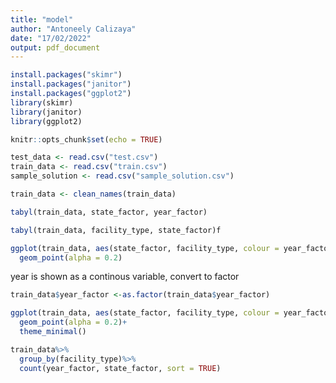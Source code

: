 ```yaml
---
title: "model"
author: "Antoneely Calizaya"
date: "17/02/2022"
output: pdf_document
---
```


```r
install.packages("skimr")
install.packages("janitor")
install.packages("ggplot2")
library(skimr)
library(janitor)
library(ggplot2)

knitr::opts_chunk$set(echo = TRUE)
```
```r
test_data <- read.csv("test.csv")
train_data <- read.csv("train.csv")
sample_solution <- read.csv("sample_solution.csv")

train_data <- clean_names(train_data)

tabyl(train_data, state_factor, year_factor)

tabyl(train_data, facility_type, state_factor)f

```

```r
ggplot(train_data, aes(state_factor, facility_type, colour = year_factor, alpha = 0.2))+
  geom_point(alpha = 0.2)
```
year is shown as a continous variable, convert to factor

```r
train_data$year_factor <-as.factor(train_data$year_factor)

ggplot(train_data, aes(state_factor, facility_type, colour = year_factor))+
  geom_point(alpha = 0.2)+
  theme_minimal()

train_data%>%
  group_by(facility_type)%>%
  count(year_factor, state_factor, sort = TRUE)
```

